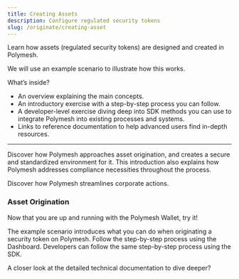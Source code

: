 ```yaml
---
title: Creating Assets
description: Configure regulated security tokens
slug: /originate/creating-asset
---
```



<YoutubePlayer videoId="TGDBulqZUM0"/>

Learn how assets (regulated security tokens) are designed and created in Polymesh.

We will use an example scenario to illustrate how this works.

What’s inside?
* An overview explaining the main concepts.
* An introductory exercise with a step-by-step process you can follow.
* A developer-level exercise diving deep into SDK methods you can use to integrate Polymesh into existing processes and systems.
* Links to reference documentation to help advanced users find in-depth resources.


***

<OverviewBox title="Overview: The Polymesh solution to asset origination" linkHref="/originate/origination-process" linkText="Overview" imgSrc="/illu-p-screen.svg">

Discover how Polymesh approaches asset origination, and creates a secure and standardized environment for it. This introduction also explains how Polymesh addresses compliance necessities throughout the process.

Discover how Polymesh streamlines corporate actions.
</OverviewBox>

<h3>Asset Origination</h3>
Now that you are up and running with the Polymesh Wallet, try it!

The example scenario introduces what you can do when originating a security token on Polymesh. Follow the step-by-step process using the Dashboard. Developers can follow the same step-by-step process using the SDK.

<ActionCardWrapper>
	<ActionCard href="/originate/dashboard" text="Originate an asset with the Dashboard" desc="Discover the no-code approach to creating a Polymesh Security Token."></ActionCard>
	<ActionCard href="/originate/sdk" showDevSign="true" text="Originate an asset with the SDK" desc="Integrate asset creation into your in-house sytems with the Polymesh SDK."></ActionCard>
</ActionCardWrapper>


<OverviewBox title="Dive into further resources" linkHref="https://developers.polymath.network/polymesh-sdk-api-reference/" linkText="Explore" imgSrc="/illu-p-code.svg" external="true">

A closer look at the detailed technical documentation to dive deeper?
</OverviewBox>
